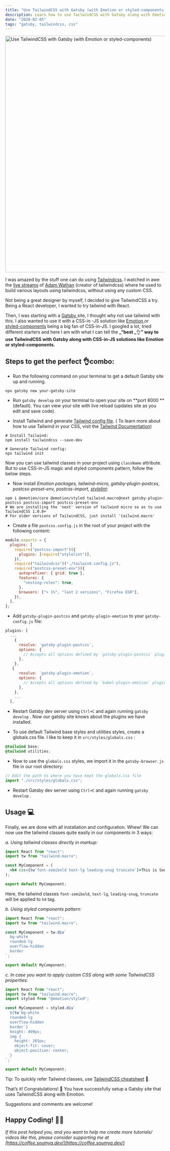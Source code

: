 ```yaml
---
title: "Use TailwindCSS with Gatsby (with Emotion or styled-components)"
description: Learn how to use TailwindCSS with Gatsby along with Emotion or styled-components perfectly.
date: "2020-02-05"
tags: "gatsby, tailwindcss, css"
---
```


<img
  src="/static/images/posts/tailwindcss-gatsby-styled-emotion/banner.jpg"
  alt="Use TailwindCSS with Gatsby (with Emotion or styled-components)"
  width="1050"
  height="745"
/>
<br />

I was amazed by the stuff one can do using
[Tailwindcss](https://tailwindcss.com). I watched in awe the [live
streams](https://www.youtube.com/playlist?list=PL7CcGwsqRpSMgVc5NxXUpqmGOS9s1YrWF)
of [Adam Wathan](https://twitter.com/adamwathan) (creator of tailwindcss) where
he used to build various layouts using tailwindcss, without using any custom
CSS.

Not being a great designer by myself, I decided to give TailwindCSS a try. Being a React developer, I wanted to try tailwind with React.

Then, I was starting with a [Gatsby ](https://gatsbyjs.org)site, I thought why not use tailwind with this. I also wanted to use it with a CSS-in -JS solution like [Emotion ](https://emotion.sh)or [styled-components](https://styled-components.com) being a big fan of CSS-in-JS. I googled a lot, tried different starters and here I am with what I can tell the **_“best _**👌**_”_ way to use TailwindCSS with Gatsby along with CSS-in-JS solutions like Emotion or styled-components.**

## Steps to get the perfect 👌combo:

- Run the following command on your terminal to get a default Gatsby site up and running.

```shell
npx gatsby new your-gatsby-site
```

- Run `gatsby develop` on your terminal to open your site on **port 8000 **(default).
  You can view your site with live reload (updates site as you edit and save code).

- Install Tailwind and generate [Tailwind config file](https://tailwindcss.com/docs/configuration/#creating-your-configuration-file).
  ( To learn more about how to use Tailwind in your CSS, visit the [Tailwind Documentation](https://tailwindcss.com/docs/installation#3-use-tailwind-in-your-css))

```shell
# Install Tailwind:
npm install tailwindcss --save-dev

# Generate Tailwind config:
npx tailwind init
```

Now you can use tailwind classes in your project using `className` attribute. But to use CSS-in-JS magic and styled components pattern, follow the below steps.

- Now install _Emotion packages, tailwind-micro, gatsby-plugin-postcss, postcss-preset-env, postcss-import, [stylelint](https://stylelint.io/)_:

```shell
npm i @emotion/core @emotion/styled tailwind.macro@next gatsby-plugin-postcss postcss-import postcss-preset-env
# We are installing the 'next' version of tailwind micro so as to use TailwindCSS 1.0.0+
# For older versions of TailwindCSS, just install 'tailwind.macro'
```

- Create a file `postcss.config.js` in the root of your project with the following content:

```javascript
module.exports = {
  plugins: [
    require("postcss-import")({
      plugins: [require("stylelint")],
    }),
    require("tailwindcss")("./tailwind.config.js"),
    require("postcss-preset-env")({
      autoprefixer: { grid: true },
      features: {
        "nesting-rules": true,
      },
      browsers: ["> 1%", "last 2 versions", "Firefox ESR"],
    }),
  ],
};
```

- Add `gatsby-plugin-postcss` and `gatsby-plugin-emotion` to your `gatsby-config.js` file:

```javascript
plugins: [
  ...
    {
      resolve: `gatsby-plugin-postcss`,
      options: {
        // Accepts all options defined by `gatsby-plugin-postcss` plugin.
      },
    },
   {
      resolve: `gatsby-plugin-emotion`,
      options: {
        // Accepts all options defined by `babel-plugin-emotion` plugin.
      },
    },
    ...
  ],
```

- Restart Gatsby dev server using `Ctrl+C` and again running `gatsby develop` .
  Now our gatsby site knows about the plugins we have installed.

- To use default Tailwind base styles and utilities styles, create a globals.css file. I like to keep it in `src/styles/globals.css` :

```css
@tailwind base;
@tailwind utilities;
```

- Now to use the `globals.css` styles, we import it in the `gatsby-browser.js` file in our root directory:

```javascript
// Edit the path to where you have kept the globals.css file
import "./src/styles/globals.css";
```

- Restart Gatsby dev server using `Ctrl+C` and again running `gatsby develop` .

## Usage 💻

Finally, we are done with all installation and configuration. Whew!
We can now use the tailwind classes quite easily in our components in 3 ways:

_a._ _Using tailwind classes directly in markup:_

```jsx
import React from "react";
import tw from "tailwind.macro";

const MyComponent = (
  <h4 css={tw`font-semibold text-lg leading-snug truncate`}>This is Soumya</h4>
);

export default MyComponent;
```

Here, the tailwind classes `font-semibold`, `text-lg`, `leading-snug`, `truncate` will be applied to `h4` tag.

_b. Using styled components pattern:_

```jsx
import React from "react";
import tw from "tailwind.macro";

const MyComponent = tw.div`
  bg-white
  rounded-lg
  overflow-hidden
  border
`;

export default MyComponent;
```

_c. In case you want to apply custom CSS along with some TailwindCSS properties:_

```jsx
import React from "react";
import tw from "tailwind.macro";
import styled from "@emotion/styled";

const MyComponent = styled.div`
  ${tw`bg-white
  rounded-lg
  overflow-hidden
  border`}
  height: 409px;
  img {
    height: 265px;
    object-fit: cover;
    object-position: center;
  }
`;

export default MyComponent;
```

Tip: To quickly refer Tailwind classes, use [TailwindCSS cheatsheet](https://nerdcave.com/tailwind-cheat-sheet) 📝.

That’s it! Congratulations! 🎉
You have successfully setup a Gatsby site that uses TailwindCSS along with Emotion.

Suggestions and comments are welcome!

## Happy Coding! 👨‍💻

_If this post helped you, and you want to help me create more tutorials/ videos like this, please consider supporting me at [https://coffee.soumya.dev/](https://coffee.soumya.dev/)_
